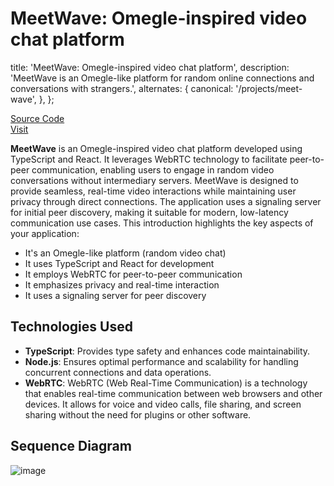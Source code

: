 
# MeetWave: Omegle-inspired video chat platform

<AnimatedName />

  title: 'MeetWave: Omegle-inspired video chat platform',
  description:
    'MeetWave is an Omegle-like platform for random online connections and conversations with strangers.',
  alternates: {
    canonical: '/projects/meet-wave',
  },
};

[Source Code](https://www.github.com/akashgirme/meet-wave)  
[Visit](https://meetwave.live)


**MeetWave** is an Omegle-inspired video chat platform developed using TypeScript and React. It leverages WebRTC technology to facilitate peer-to-peer communication, enabling users to engage in random video conversations without intermediary servers. MeetWave is designed to provide seamless, real-time video interactions while maintaining user privacy through direct connections. The application uses a signaling server for initial peer discovery, making it suitable for modern, low-latency communication use cases.
This introduction highlights the key aspects of your application:

- It's an Omegle-like platform (random video chat)
- It uses TypeScript and React for development
- It employs WebRTC for peer-to-peer communication
- It emphasizes privacy and real-time interaction
- It uses a signaling server for peer discovery

## Technologies Used

- **TypeScript**: Provides type safety and enhances code maintainability.
- **Node.js**: Ensures optimal performance and scalability for handling concurrent connections and data operations.
- **WebRTC**: WebRTC (Web Real-Time Communication) is a technology that enables real-time communication between web browsers and other devices. It allows for voice and video calls, file sharing, and screen sharing without the need for plugins or other software.

## Sequence Diagram

![image](/assets/projects/meet-wave/sequence.png)